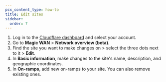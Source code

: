 ```yaml
---
pcx_content_type: how-to
title: Edit sites
sidebar:
  order: 7
---
```


1. Log in to the [Cloudflare dashboard](https://dash.cloudflare.com/) and select your account.
2. Go to **Magic WAN** > **Network overview (beta)**.
3. Find the site you want to make changes on > select the three dots next to it > **Edit**.
4. In **Basic information**, make changes to the site's name, description, and geographic coordinates.
5. In **On-ramps**, add new on-ramps to your site. You can also remove existing ones.